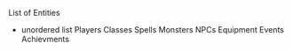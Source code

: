 List of Entities

* unordered list
  Players
  Classes
  Spells
  Monsters
  NPCs
  Equipment
  Events
  Achievments
